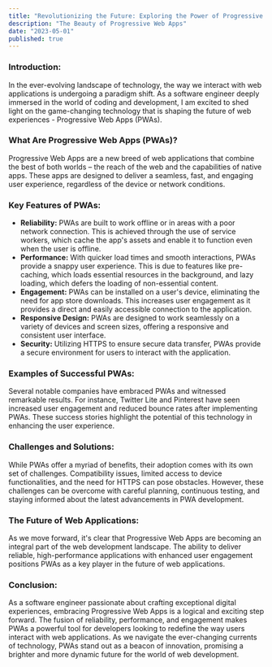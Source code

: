 ```yaml
---
title: "Revolutionizing the Future: Exploring the Power of Progressive Web Apps (PWAs)"
description: "The Beauty of Progressive Web Apps"
date: "2023-05-01"
published: true
---
```


<h3>Introduction:</h3>
<p>
  In the ever-evolving landscape of technology, the way we interact with web
  applications is undergoing a paradigm shift. As a software engineer deeply
  immersed in the world of coding and development, I am excited to shed light on
  the game-changing technology that is shaping the future of web experiences -
  Progressive Web Apps (PWAs).
</p>

<h3>What Are Progressive Web Apps (PWAs)?</h3>
<p>
  Progressive Web Apps are a new breed of web applications that combine the best
  of both worlds – the reach of the web and the capabilities of native apps.
  These apps are designed to deliver a seamless, fast, and engaging user
  experience, regardless of the device or network conditions.
</p>

<h3>Key Features of PWAs:</h3>

<ul>
  <li>
    <strong>Reliability:</strong>
    PWAs are built to work offline or in areas with a poor network connection. This
    is achieved through the use of service workers, which cache the app's assets
    and enable it to function even when the user is offline.
  </li>
  <li>
    <strong>Performance:</strong>
    With quicker load times and smooth interactions, PWAs provide a snappy user experience.
    This is due to features like pre-caching, which loads essential resources in
    the background, and lazy loading, which defers the loading of non-essential content.
  </li>
  <li>
    <strong>Engagement:</strong>
    PWAs can be installed on a user's device, eliminating the need for app store
    downloads. This increases user engagement as it provides a direct and easily
    accessible connection to the application.
  </li>
  <li>
    <strong>Responsive Design:</strong>
    PWAs are designed to work seamlessly on a variety of devices and screen sizes,
    offering a responsive and consistent user interface.
  </li>
  <li>
    <strong>Security:</strong>
    Utilizing HTTPS to ensure secure data transfer, PWAs provide a secure environment
    for users to interact with the application.
  </li>
</ul>
<h3>Examples of Successful PWAs:</h3>
<p>
  Several notable companies have embraced PWAs and witnessed remarkable results.
  For instance, Twitter Lite and Pinterest have seen increased user engagement
  and reduced bounce rates after implementing PWAs. These success stories
  highlight the potential of this technology in enhancing the user experience.
</p>

<h3>Challenges and Solutions:</h3>
<p>
  While PWAs offer a myriad of benefits, their adoption comes with its own set
  of challenges. Compatibility issues, limited access to device functionalities,
  and the need for HTTPS can pose obstacles. However, these challenges can be
  overcome with careful planning, continuous testing, and staying informed about
  the latest advancements in PWA development.
</p>

<h3>The Future of Web Applications:</h3>
<p>
  As we move forward, it's clear that Progressive Web Apps are becoming an
  integral part of the web development landscape. The ability to deliver
  reliable, high-performance applications with enhanced user engagement
  positions PWAs as a key player in the future of web applications.
</p>

<h3>Conclusion:</h3>
<p>
  As a software engineer passionate about crafting exceptional digital
  experiences, embracing Progressive Web Apps is a logical and exciting step
  forward. The fusion of reliability, performance, and engagement makes PWAs a
  powerful tool for developers looking to redefine the way users interact with
  web applications. As we navigate the ever-changing currents of technology,
  PWAs stand out as a beacon of innovation, promising a brighter and more
  dynamic future for the world of web development.
</p>
